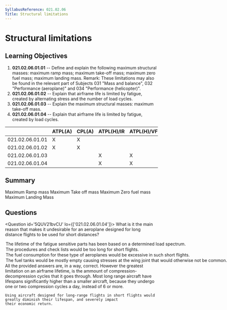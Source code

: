 ```yaml
---
SyllabusReference: 021.02.06
Title: Structural limitations
---
```


# Structural limitations

## Learning Objectives

1. **021.02.06.01.01** -- Define and explain the following maximum structural
   masses: maximum ramp mass; maximum take-off mass; maximum zero fuel mass;
   maximum landing mass. Remark: These limitations may also be found in the
   relevant part of Subjects 031 "Mass and balance", 032 "Performance
   (aeroplane)" and 034 "Performance (helicopter)".
2. **021.02.06.01.02** -- Explain that airframe life is limited by fatigue,
   created by alternating stress and the number of load cycles.
3. **021.02.06.01.03** -- Explain the maximum structural masses: maximum
   take-off mass.
4. **021.02.06.01.04** -- Explain that airframe life is limited by fatigue,
   created by load cycles.

|                 | ATPL(A) | CPL(A) | ATPL(H)/IR | ATPL(H)/VFR | CPL(H) | IR  | CBIR(A) |
| --------------- | ------- | ------ | ---------- | ----------- | ------ | --- | ------- |
| 021.02.06.01.01 | X       | X      |            |             |        |     |         |
| 021.02.06.01.02 | X       | X      |            |             |        |     |         |
| 021.02.06.01.03 |         |        | X          | X           | X      |     |         |
| 021.02.06.01.04 |         |        | X          | X           | X      |     |         |

## Summary

Maximum Ramp mass Maximum Take off mass Maximum Zero fuel mass Maximum Landing
Mass

## Questions

<Question id='5QUV21bvCU'  lo={['021.02.06.01.04']}> 
  <Text  variant="oneCorrect">
    What is it the main reason that makes it undesirable for an aeroplane designed 
    for long distance flights to be used for short distances?
  </Text>
  <Option id='5QUV21bvCU-1'  alwaysCorrect>
    The lifetime of the fatigue sensitive parts has been based on a determined load spectrum.
  </Option>
  <Option id='5QUV21bvCU-2'>
    The procedures and check lists would be too long for short flights.
  </Option>
  <Option id='5QUV21bvCU-3'>
    The fuel consumption for these type of aeroplanes would be excessive in such short flights.
  </Option>
  <Option id='5QUV21bvCU-4'>
    The fuel tanks would be mostly empty causing stresses at the wing joint that would otherwise not be common.
  </Option>
  <Explanation>
    All the provided answers are, in a way, correct. However the greatest limitation on an airframe lifetime, is the ammount
    of compression-decompression cycles that it goes through. Most long range aircraft have lifespans significantly higher than 
    a smaller aircraft, because they undergo one or two compression cycles a day, instead of 6 or more.

    Using aircraft designed for long-range flights in short flights would greatly diminish their lifespan, and severely impact
    their economic return.

  </Explanation>
</Question>
